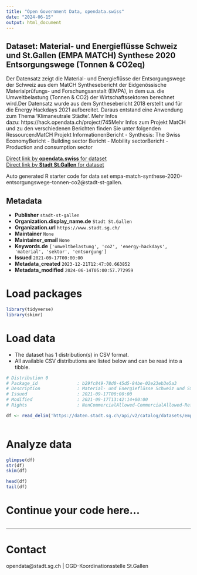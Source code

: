 ```yaml
---
title: "Open Government Data, opendata.swiss"
date: "2024-06-15"
output: html_document
---
```


## Dataset: Material- und Energieflüsse Schweiz und St.Gallen (EMPA MATCH) Synthese 2020 Entsorgungswege (Tonnen & CO2eq)

Der Datensatz zeigt die Material- und Energieflüsse der Entsorgungswege der Schweiz aus dem MatCH Synthesebericht der Eidgenössische Materialprüfungs- und Forschungsanstalt (EMPA), in dem u.a. die Umweltbelastung (Tonnen & CO2) der Wirtschaftssektoren berechnet wird.Der Datensatz wurde aus dem Synthesebericht 2018 erstellt und für die Energy Hackdays 2021 aufbereitet. Daraus entstand eine Anwendung zum Thema 'Klimaneutrale Städte'. Mehr Infos dazu: https://hack.opendata.ch/project/745Mehr Infos zum Projekt MatCH und zu den verschiedenen Berichten finden Sie unter folgenden Ressourcen:MatCH Projekt InformationenBericht - Synthesis: The Swiss EconomyBericht - Building sector Bericht - Mobility sectorBericht - Production and consumption sector

[Direct link by **opendata.swiss** for dataset](https://opendata.swiss/de/dataset/material-und-energieflusse-schweiz-und-st-gallen-empa-match-synthese-2020-entsorgungswege-tonne)<br>
[Direct link by **Stadt St.Gallen** for dataset](https://daten.stadt.sg.ch/explore/dataset/empa-match-synthese-2020-entsorgungswege-tonnen-co2/)

Auto generated R starter code for data set empa-match-synthese-2020-entsorgungswege-tonnen-co2@stadt-st-gallen.

## Metadata

- **Publisher** `stadt-st-gallen`
- **Organization.display_name.de** `Stadt St.Gallen`
- **Organization.url** `https://www.stadt.sg.ch/`
- **Maintainer** `None`
- **Maintainer_email** `None`
- **Keywords.de** `['umweltbelastung', 'co2', 'energy-hackdays', 'material', 'sektor', 'entsorgung']`
- **Issued** `2021-09-17T00:00:00`
- **Metadata_created** `2023-12-21T12:47:00.663852`
- **Metadata_modified** `2024-06-14T05:00:57.772959`


# Load packages

```r

library(tidyverse)
library(skimr)

```

# Load data

-   The dataset has 1 distribution(s) in CSV format.
-   All available CSV distributions are listed below and can be read into a tibble.

```r

# Distribution 0
# Package_id               : b29fc849-78d0-45d5-84be-02e23eb3e5a3
# Description              : Material- und Energieflüsse Schweiz und St.Gallen (EMPA MATCH) Synthese 2020 Entsorgungswege (Tonnen & CO2eq) (csv)
# Issued                   : 2021-09-17T00:00:00
# Modified                 : 2021-09-17T13:42:14+00:00
# Rights                   : NonCommercialAllowed-CommercialAllowed-ReferenceRequired

df <- read_delim('https://daten.stadt.sg.ch/api/v2/catalog/datasets/empa-match-synthese-2020-entsorgungswege-tonnen-co2/exports/csv')



```

# Analyze data

```r

glimpse(df)
str(df)
skim(df)

head(df)
tail(df)

```

# Continue your code here...

```r

```

------------------------------------------------------------------------

# Contact

opendata@stadt.sg.ch | OGD-Koordinationsstelle St.Gallen
